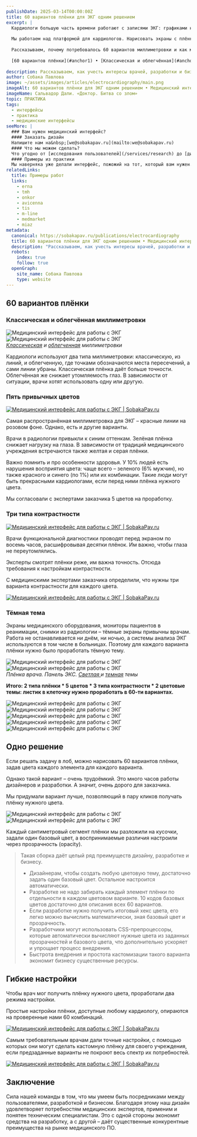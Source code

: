 ```yaml
---
publishDate: 2025-03-14T00:00:00Z
title: 60 вариантов плëнки для ЭКГ одним решением
excerpt: | 
  Кардиологи большую часть времени работают с записями ЭКГ: графиками на миллиметровке. От удобства работы с плёнкой зависит здоровье пациента.
  
  Мы работаем над платформой для кардиологов. Нарисовать экраны с плёнкой – задача вроде бы простая: что тут делать, листик в клеточку. Но не тут-то было.
  
  Рассказываем, почему потребовалось 60 вариантов миллиметровки и как мы решили задачу одним приёмом, упростив жизнь разработке и дав бесконечные возможности бизнесу.
  
  [60 вариантов плёнки](#anchor1) • [Классическая и облегчённая](#anchor1) • [Пять цветов](#anchor2) • [Контрастность](#anchor3) • [Темная тема](#anchor4) • [Одно решение](#anchor5) • [Гибкая настройка](#anchor6) • [Заключение](#anchor7)
 
description: Рассказываем, как учесть интересы врачей, разработки и бизнеса в медицинском интерфейсе
author: Собака Павлова
image: ~/assets/images/articles/electrocardiography/main.png
imageAlt: 60 вариантов плëнки для ЭКГ одним решением • Медицинский интерфейс
imageName: Сальвадор Дали. «Доктор. Битва со злом»                  
topic: ПРАКТИКА
tags:
  - интерфейсы
  - практика
  - медицинские интерфейсы
seeMore: |
  ### Вам нужен медицинский интерфейс?
  #### Заказать дизайн
  Напишите нам на&nbsp;[we@sobakapav.ru](mailto:we@sobakapav.ru)
  #### Что мы можем сделать?
  Что угодно от [исследования пользователей](/services/research) до [дизайна интерфейса под ключ](/services/ux-design). 
  #### Примеры из практики
  Мы наверняка уже делали интерфейс, пожожий на тот, который вам нужен. [Проверьте](https://sobakapav.ru/portfolio).
relatedLinks:
  title: Примеры работ
  links:
    - erna
    - tmh
    - onkor
    - avicenna
    - tis
    - m-line
    - medmarket
    - miaz
metadata:
  canonical: https://sobakapav.ru/publications/electrocardiography
  title: 60 вариантов плëнки для ЭКГ одним решением • Медицинский интерфейс
  description: "Рассказываем, как учесть интересы врачей, разработки и бизнеса в медицинском интерфейсе"
  robots:
    index: true
    follow: true
  openGraph:
    site_name: Собака Павлова
    type: website
---
```



## <a name="anchor1" /> 60 вариантов плёнки
### Классическая и облегчённая миллиметровки

<div class="daisy-diff aspect-[480/180] diff-black">
  <div class="daisy-diff-item-1">
    <img alt="Медицинский интерфейс для работы с ЭКГ" 
    src="/images/articles/electrocardiography/1-1.png" style="margin-top: 0;" />
  </div>
  <div class="daisy-diff-item-2">
    <img alt="Медицинский интерфейс для работы с ЭКГ"
      src="/images/articles/electrocardiography/1.png" style="margin-top: 0;" />
  </div>
  <div class="daisy-diff-resizer"></div>
</div>
<em><a href="/images/articles/electrocardiography/2.png" target="_blank">Классическая</a> и <a href="/images/articles/electrocardiography/2-1.png">облегченная</a> миллиметровки</em>

Кардиологи используют два типа миллиметровки: классическую, из линий, и облегченную, где точками обозначаются места пересечений, а сами линии убраны. Классическая плёнка даёт больше точности. Облегчённая же снижает утомляемость глаз. В зависимости от ситуации, врачи хотят использовать одну или другую.

### <a name="anchor2" /> Пять привычных цветов

<a href="articles/electrocardiography/3.png" target="_blank">![Медицинский интерфейс для работы с ЭКГ | SobakaPav.ru](~/assets/images/articles/electrocardiography/3.png)</a>

Самая распространённая миллиметровка для ЭКГ – красные линии на розовом фоне. Однако, есть и другие варианты.

Врачи в радиологии привыкли к синим оттенкам. Зелёная плёнка снижает нагрузку на глаза. В зависимости от традиций медицинского учреждения встречаются также желтая и серая плёнки. 

Важно помнить и про особенности здоровья. У 10% людей есть нарушения восприятия цвета: чаще всего – зеленого (6% мужчин), но также красного и синего (по 1%) или их комбинации. Такие люди могут быть прекрасными кардиологами, если перед ними плёнка нужного цвета.

Мы согласовали с экспертами заказчика 5 цветов на проработку.

### <a name="anchor3" /> Три типа контрастности

<a href="articles/electrocardiography/4.png" target="_blank">![Медицинский интерфейс для работы с ЭКГ | SobakaPav.ru](~/assets/images/articles/electrocardiography/4.png)</a>

Врачи функциональной диагностики проводят перед экраном по восемь часов, расшифровывая десятки плёнок. Им важно, чтобы глаза не переутомлялись.

Эксперты смотрят плёнки реже, им важна точность. Отсюда требования к настройкам контрастности.

С медицинскими экспертами заказчика определили, что нужны три варианта контрастности для каждого цвета.

<a href="articles/electrocardiography/11.png" target="_blank">![Медицинский интерфейс для работы с ЭКГ | SobakaPav.ru](~/assets/images/articles/electrocardiography/11.png)</a>

### <a name="anchor4" /> Тёмная тема

Экраны медицинского оборудования, мониторы пациентов в реанимации, снимки из радиологии – тёмные экраны привычны врачам. Работа не останавливается ни днём, ни ночью, а системы анализа ЭКГ используются в том числе в больницах. Поэтому для каждого варианта плёнки нужно было проработать тёмную тему.

<div class="daisy-diff aspect-[1280/720] diff-black">
  <div class="daisy-diff-item-1">
    <img alt="Медицинский интерфейс для работы с ЭКГ" 
    src="/images/articles/electrocardiography/5-1.png" style="margin-top: 0;" />
  </div>
  <div class="daisy-diff-item-2">
    <img alt="Медицинский интерфейс для работы с ЭКГ"
      src="/images/articles/electrocardiography/5.png" style="margin-top: 0;" />
  </div>
  <div class="daisy-diff-resizer"></div>
</div>
<em>Плёнка врача. Панель ЭКС. <a href="/images/articles/electrocardiography/5.png" target="_blank">Светлая </a> и <a href="/images/articles/electrocardiography/5-1.png">темная</a> темы</em>

**Итого: 2 типа плёнки * 5 цветов * 3 типа контрастности * 2 цветовые темы: листик в клеточку нужно проработать в 60-ти вариантах.**

<div class="flex gap-2 flex-wrap"><Image src="~/assets/images/articles/electrocardiography/12.png" alt="Медицинский интерфейс для работы с ЭКГ" class="min-w-72 grow shrink basis-0"/> <Image src="~/assets/images/articles/electrocardiography/13.png" alt="Медицинский интерфейс для работы с ЭКГ" class="min-w-72 grow shrink basis-0" /><Image src="~/assets/images/articles/electrocardiography/14.png" alt="Медицинский интерфейс для работы с ЭКГ" class="min-w-72 grow shrink basis-0"/> <Image src="~/assets/images/articles/electrocardiography/15.png" alt="Медицинский интерфейс для работы с ЭКГ" class="min-w-72 grow shrink basis-0" /><Image src="~/assets/images/articles/electrocardiography/16.png" alt="Медицинский интерфейс для работы с ЭКГ" class="min-w-72 grow shrink basis-0" /></div>

## <a name="anchor5" /> Одно решение

Если решать задачу в лоб, можно нарисовать 60 вариантов плёнки, задав цвета каждого элемента для каждого варианта. 

Однако такой вариант – очень трудоёмкий. Это много часов работы дизайнеров и разработки. А значит, очень дорого для заказчика.

Мы придумали вариант лучше, позволяющий в пару кликов получать плёнку нужного цвета.

<div class="flex gap-2 flex-wrap items-center"><Image src="~/assets/images/articles/electrocardiography/7.png" alt="Медицинский интерфейс для работы с ЭКГ" class="min-w-72 grow shrink basis-0"/> <Image src="~/assets/images/articles/electrocardiography/8.png" alt="Медицинский интерфейс для работы с ЭКГ" class="min-w-72 grow shrink basis-0" width={355} layout="constrained"/></div>

Каждый сантиметровый сегмент плёнки мы разложили на кусочки, задали один базовый цвет, а воспринимаемые различия настроили через прозрачность (opacity).

>Такая сборка даёт целый ряд преимуществ дизайну, разработке и бизнесу.
>- Дизайнерам, чтобы создать любую цветовую тему, достаточно задать один базовый цвет. Остальное настроится автоматически.
>- Разработке не надо забирать каждый элемент плёнки по отдельности в каждом цветовом варианте. 10 кодов базовых цветов достаточно для описания всех 60 вариантов.
>- Если разработке нужно получить итоговый хекс цвета, его легко можно вычислить математически, зная базовый цвет и прозрачность. 
>- Разработчики могут использовать CSS-препроцессоры, которые автоматически вычисляют нужные цвета из заданных прозрачностей и базового цвета, что дополнительно ускоряет и упрощает процесс внедрения.
>- Быстрота внедрения и простота кастомизации такого варианта экономит бизнесу существенные ресурсы.

## <a name="anchor6" /> Гибкие настройки

Чтобы врач мог получить плёнку нужного цвета, проработали два режима настройки.

Простые настройки плёнки, доступные любому кардиологу, опираются на проверенные нами 60 комбинаций.

<a href="articles/electrocardiography/9.png" target="_blank">![Медицинский интерфейс для работы с ЭКГ | SobakaPav.ru](~/assets/images/articles/electrocardiography/9.png)</a>

Самым требовательным врачам дали точные настройки, с помощью которых они могут сделать кастомную плёнку для своего учреждения, если предзаданные варианты не покроют весь спектр их потребностей.

<a href="articles/electrocardiography/10.png" target="_blank">![Медицинский интерфейс для работы с ЭКГ | SobakaPav.ru](~/assets/images/articles/electrocardiography/10.png)</a>

## <a name="anchor7" /> Заключение

Сила нашей команды в том, что мы умеем быть посредниками между пользователями, разработкой и бизнесом. Благодаря этому наш дизайн удовлетворяет потребностям медицинских экспертов, применим и понятен техническим специалистам. Это с одной стороны экономит средства на разработку, а с другой – даёт существенные конкурентные преимущества на рынке медицинского ПО.





